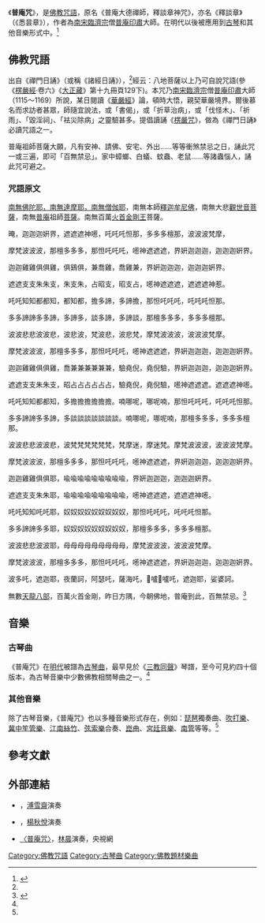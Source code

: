 《'''普庵咒'''》，是[[佛教|佛教]][[咒語|咒語]]，原名《普庵大德禪師，釋談章神咒》，亦名《釋談章》（《悉昙章》），作者為[[南宋|南宋]][[臨濟宗|臨濟宗]]僧[[普庵印肅|普庵印肅]]大師。在明代以後被應用到[[古琴|古琴]]和其他音樂形式中。<ref name="研究">{{Cite journal|title=〈《普庵咒》研究〉|author=楊春薇|authorlink=楊春薇|url=http://cnki.sris.com.tw/kcms/detail/detail.aspx?QueryID=1&CurRec=7&DbCode=CJFD&dbname=CJFD2000&filename=ZYYX200004005|journal=《中國音樂學》|issue=4|year=2000|page=83-95}}</ref>
==佛教咒語==

出自《禪門日誦》（或稱《諸經日誦》），<ref name="研究"/>經云：八地菩薩以上乃可自說咒語(參《[[楞嚴經|楞嚴經]]·卷六》《[[大正藏|大正藏]]》第十九冊頁129下)。本咒乃[[南宋|南宋]][[臨濟宗|臨濟宗]]僧[[普庵印肅|普庵印肅]]大師（1115～1169）所說，某日閱讀《[[華嚴經|華嚴經]]》論，頓時大悟，親契華嚴境界。爾後慕名而求訪者甚眾，師隨宜說法，或「書偈」，或「折草治病」，或「伐怪木」、「祈雨」、「毀淫祠」、「袪災除病」之靈驗甚多。提倡讀誦《[[楞嚴咒|楞嚴咒]]》，做為《禪門日誦》必讀咒語之一。

普庵祖師菩薩大願，凡有安神、請佛、安宅、外出……等等衝煞禁忌之日，誦此咒一或三遍，即可「百無禁忌」。家中蟑螂、白蟻、蚊蟲、老鼠……等諸蟲惱人，誦此咒可避之。

===咒語原文===

[[三寶_(佛教)|南無佛陀耶，南無達摩耶，南無僧伽耶]]，南無本師[[釋迦牟尼佛|釋迦牟尼佛]]，南無大悲[[觀世音菩薩|觀世音菩薩]]，南無[[普庵印肃|普庵]]祖師[[菩薩|菩薩]]。南無百萬[[火首金剛|火首金剛王]]菩薩。


晻，迦迦迦姸界，遮遮遮神㘃，吒吒吒怛那，多多多檀那，波波波梵摩，

摩梵波波波，那檀多多多，那怛吒吒吒，㘃神遮遮遮，界姸迦迦迦，迦迦迦姸界。

迦迦雞雞俱俱雞，俱鷄俱，兼喬雞，喬雞兼，界姸迦迦迦，迦迦迦姸界。

遮遮支支朱朱支，朱支朱，占昭支，昭支占，㘃神遮遮遮，遮遮遮神惹。

吒吒知知都都知，都知都，擔多諦，多諦擔，那怛吒吒吒，吒吒吒怛那。

多多諦諦多多諦，多諦多，談多諦，多諦談，那檀多多多，多多多檀那。

波波悲悲波波悲，波悲波，梵波悲，波悲梵，摩梵波波波，波波波梵摩。 

摩梵波波波，那檀多多多，那怛吒吒吒，㘃神遮遮遮，界姸迦迦迦，迦迦迦姸界。

迦迦雞雞俱俱雞，喬兼兼兼兼兼兼，驗堯倪，堯倪驗，界姸迦迦迦，迦迦迦姸界。

遮遮支支朱朱支，昭占占占占占占，驗堯倪，堯倪驗，㘃神遮遮遮。遮遮遮神㘃。

吒吒知知都都知，多擔擔擔擔擔擔。喃哪呢，哪呢喃，那怛吒吒吒，吒吒吒怛那。

多多諦諦多多諦，多談談談談談談談。喃哪呢，哪呢喃，那檀多多多，多多多檀那。

波波悲悲波波悲，波梵梵梵梵梵梵，梵摩迷，摩迷梵。摩梵波波波，波波波梵摩。 

摩梵波波波，那檀多多多，那怛吒吒吒，㘃神遮遮遮，界姸迦迦迦，迦迦迦姸界。

迦迦雞雞俱俱耶，喩喩喩喩喩喩喩喩喩，界姸迦迦迦，迦迦迦姸界。

遮遮支支朱朱耶，喩喩喩喩喩喩喩喩喩，㘃神遮遮遮，遮遮遮神㘃。

吒吒知知吒吒耶，奴奴奴奴奴奴奴奴奴，那怛吒吒吒，吒吒吒怛那。

多多諦諦多多耶，奴奴奴奴奴奴奴奴奴，那檀多多多，多多多檀那。

波波悲悲波波耶，母母母母母母母母母，摩梵波波波，波波波梵摩。 

摩梵波波波，那檀多多多，那怛吒吒吒，㘃神遮遮遮，界姸迦迦迦，迦迦迦姸界。


波多吒，遮迦耶，夜蘭訶，阿瑟吒，薩海吒，𠼇嚧𠼇嚧吒，遮迦耶，娑婆訶。

無數[[天龍八部|天龍八部]]，百萬火首金剛，昨日方隅，今朝佛地，普庵到此，百無禁忌。<ref>{{cite book |author=張德新|title= 《三教同聲》 |year= 明萬曆二十年  }}</ref>

== 音樂 ==

=== 古琴曲 ===

《普庵咒》在[[明代|明代]]被譜為[[古琴曲|古琴曲]]，最早見於《[[三教同聲|三教同聲]]》琴譜，至今可見約四十個版本，為古琴音樂中少數佛教相關琴曲之一。<ref name="研究"/>

=== 其他音樂 ===

除了古琴音樂，《普庵咒》也以多種音樂形式存在，例如：[[中國琵琶|琵琶]]獨奏曲、[[吹打樂|吹打樂]]、[[冀中笙管樂|冀中笙管樂]]、[[江南絲竹|江南絲竹]]、[[弦索樂|弦索樂]]合奏、[[崑曲|崑曲]]、[[宮廷音樂|宮廷音樂]]、[[南管|南管]]等等。<ref name="研究"/>

==參考文獻==
 {{reflist}}

== 外部連結 ==
* {{YouTube|Vjm43i6g_KA|古琴曲〈普庵咒〉}}，[[溥雪齋|溥雪齋]]演奏
* {{YouTube|ByiZ8HDReuQ|古琴曲〈普庵咒〉}}，[[楊秋悅|楊秋悅]]演奏
* [http://ent.cctv.com/2020/06/19/VIDEpoccL7aMc3zmHBgNDIEp200619.shtml 〈普庵咒〉]，[[林晨|林晨]]演奏，央視網

[[Category:佛教咒語|Category:佛教咒語]]
[[Category:古琴曲|Category:古琴曲]]
[[Category:佛教題材樂曲|Category:佛教題材樂曲]]